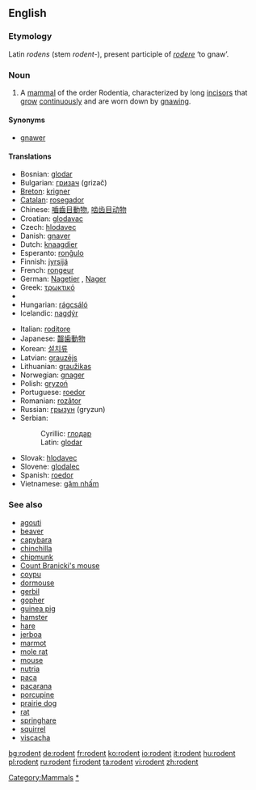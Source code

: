 ==English==

===Etymology===
Latin ''rodens'' (stem ''rodent-''), present participle of ''[[rodere]]'' ‘to gnaw’.

===Noun===
{{en-noun}}

# A [[mammal]] of the order Rodentia, characterized by long [[incisor]]s that [[grow]] [[continuously]] and are worn down by [[gnaw]]ing.

====Synonyms====
* [[gnawer]]

====Translations====
{{top}}
* Bosnian: [[glodar]] {{m}}
* Bulgarian: [[гризач]] {{m}} (grizač)
* [[Breton]]: [[krigner]] {{m}}
* [[Catalan]]: [[rosegador]]
* Chinese: [[嚙齒目動物]], [[啮齿目动物]]
* Croatian: [[glodavac]] {{m}}
* Czech: [[hlodavec]] {{m}}
* Danish: [[gnaver]]
* Dutch: [[knaagdier]] {{n}}
* Esperanto: [[ronĝulo]]
* Finnish: [[jyrsijä]]
* French: [[rongeur]] {{m}}
* German: [[Nagetier]] {{n}}, [[Nager]] {{m}}
* Greek: [[τρωκτικό]] {{n}}
* {{trreq|Hebrew}}
* Hungarian: [[rágcsáló]]
* Icelandic: [[nagdýr]] {{n}}
{{mid}}
* Italian: [[roditore]] {{m}}
* Japanese: [[齧歯動物]]
* Korean: [[설치류]]
* Latvian: [[grauzējs]] {{m}}
* Lithuanian: [[graužikas]] {{m}}
* Norwegian: [[gnager]] {{m}}
* Polish: [[gryzoń]]
* Portuguese: [[roedor]]  {{m}}
* Romanian: [[rozător]] {{n}}
* Russian: [[грызун]]  {{m}} (gryzun)
* Serbian:
*: Cyrillic: [[глодар]] {{m}}
*: Latin: [[glodar]] {{m}}
* Slovak: [[hlodavec]]  {{m}}
* Slovene: [[glodalec]] {{m}}
* Spanish: [[roedor]] {{m}}
* Vietnamese: [[gặm nhấm]]
{{bottom}}

===See also===
* [[agouti]]
* [[beaver]]
* [[capybara]]
* [[chinchilla]]
* [[chipmunk]]
* [[Count Branicki's mouse]]
* [[coypu]]
* [[dormouse]]
* [[gerbil]]
* [[gopher]]
* [[guinea pig]]
* [[hamster]]
* [[hare]]
* [[jerboa]]
* [[marmot]]
* [[mole rat]]
* [[mouse]]
* [[nutria]]
* [[paca]]
* [[pacarana]]
* [[porcupine]]
* [[prairie dog]]
* [[rat]]
* [[springhare]]
* [[squirrel]]
* [[viscacha]]

[[Category:Mammals]]
[[Category:Rodents|*]]

[[bg:rodent]]
[[de:rodent]]
[[fr:rodent]]
[[ko:rodent]]
[[io:rodent]]
[[it:rodent]]
[[hu:rodent]]
[[pl:rodent]]
[[ru:rodent]]
[[fi:rodent]]
[[ta:rodent]]
[[vi:rodent]]
[[zh:rodent]]